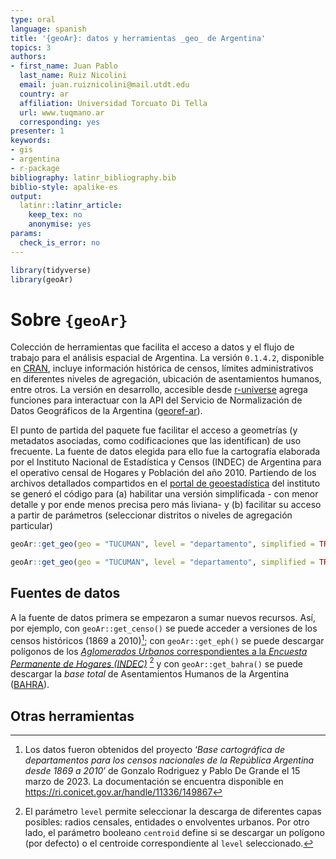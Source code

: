 ```yaml
---
type: oral
language: spanish
title: '{geoAr}: datos y herramientas _geo_ de Argentina'
topics: 3
authors:
- first_name: Juan Pablo
  last_name: Ruiz Nicolini
  email: juan.ruiznicolini@mail.utdt.edu
  country: ar
  affiliation: Universidad Torcuato Di Tella
  url: www.tuqmano.ar
  corresponding: yes
presenter: 1
keywords:
- gis
- argentina
- r-package
bibliography: latinr_bibliography.bib
biblio-style: apalike-es
output:
  latinr::latinr_article:
    keep_tex: no
    anonymise: yes
params:
  check_is_error: no
---
```


```r
library(tidyverse)
library(geoAr)
```

# Sobre `{geoAr}`

Colección de herramientas que facilita el acceso a datos y el flujo de trabajo para el análisis espacial de Argentina. La versión `0.1.4.2`, disponible en [CRAN](https://cran.r-project.org/web/packages/geoAr/index.html), incluye información histórica de censos, límites administrativos en diferentes niveles de agregación, ubicación de asentamientos humanos, entre otros. La versión en desarrollo, accesible desde [r-universe](https://politicaargentina.r-universe.dev/geoAr) agrega funciones para interactuar con la API del Servicio de Normalización de Datos Geográficos de la Argentina ([georef-ar](https://georef-ar-api.readthedocs.io/es/latest/)).

El punto de partida del paquete fue facilitar el acceso a geometrías (y metadatos asociadas, como codificaciones que las identifican) de uso frecuente. La fuente de datos elegida para ello fue la cartografía elaborada por el Instituto Nacional de Estadística y Censos (INDEC) de Argentina para el operativo censal de Hogares y Población del año 2010. Partiendo de los archivos detallados compartidos en el [portal de geoestadística](https://www.indec.gob.ar/indec/web/Institucional-Indec-Codgeo) del instituto se generó el código para (a) habilitar una versión simplificada - con menor detalle y por ende menos precisa pero más liviana- y (b) facilitar su acceso a partir de parámetros (seleccionar distritos o niveles de agregación particular)

```r

geoAr::get_geo(geo = "TUCUMAN", level = "departamento", simplified = TRUE) 


```

```r

geoAr::get_geo(geo = "TUCUMAN", level = "departamento", simplified = TRUE) %>% head()


```

## Fuentes de datos

A la fuente de datos primera se empezaron a sumar nuevos recursos. Así, por ejemplo, con `geoAr::get_censo()` se puede acceder a versiones de los censos históricos (1869 a 2010)[^1]; con `geoAr::get_eph()` se puede descargar polígonos de los [*Aglomerados Urbanos* correspondientes a la *Encuesta Permanente de Hogares (INDEC)*](https://www.indec.gob.ar/indec/web/Nivel4-Tema-1-39-120) [^2] y con `geoAr::get_bahra()` se puede descargar la *base total* de Asentamientos Humanos de la Argentina ([BAHRA](http://www.bahra.gob.ar/)).

[^1]: Los datos fueron obtenidos del proyecto '*Base cartográfica de departamentos para los censos nacionales de la República Argentina desde 1869 a 2010*' de Gonzalo Rodriguez y Pablo De Grande el 15 marzo de 2023. La documentación se encuentra disponible en <https://ri.conicet.gov.ar/handle/11336/149867>

[^2]: El parámetro `level` permite seleccionar la descarga de diferentes capas posibles: radios censales, entidades o envolventes urbanos. Por otro lado, el parámetro booleano `centroid` define si se descargar un polígono (por defecto) o el centroide correspondiente al `level` seleccionado.

## Otras herramientas
